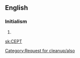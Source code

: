 {{also|cept|'cept}}
{{also|cept|'cept}}[[Category:Request for cleanup/also]]
==English==

===Initialism===
{{rfc-header|Initialism}}
{{head|en|initialism}}

# {{w|Conference of European Posts and Telegraphs}}

[[sk:CEPT]]